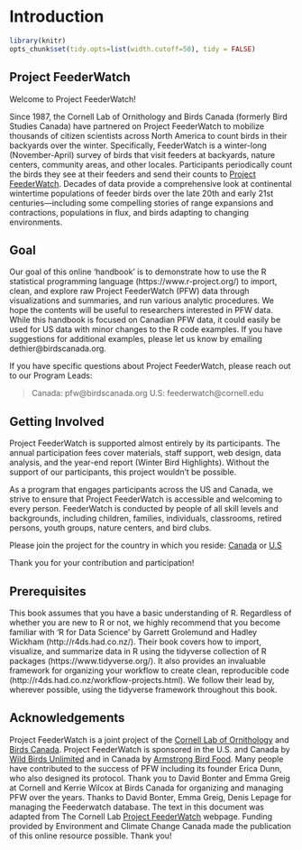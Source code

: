 # Introduction {#Intro1}

```r

library(knitr)
opts_chunk$set(tidy.opts=list(width.cutoff=50), tidy = FALSE)

```

## Project FeederWatch {#intro1.1}

Welcome to Project FeederWatch!

Since 1987, the Cornell Lab of Ornithology and Birds Canada (formerly Bird Studies Canada) have partnered on Project FeederWatch to mobilize thousands of citizen scientists across North America to count birds in their backyards over the winter. Specifically, FeederWatch is a winter-long (November-April) survey of birds that visit feeders at backyards, nature centers, community areas, and other locales. Participants periodically count the birds they see at their feeders and send their counts to [Project FeederWatch](https://feederwatch.org/). Decades of data provide a comprehensive look at continental wintertime populations of feeder birds over the late 20th and early 21st centuries—including some compelling stories of range expansions and contractions, populations in flux, and birds adapting to changing environments.

## Goal {#intro1.2}

Our goal of this online ‘handbook’ is to demonstrate how to use the R statistical programming language (https://www.r-project.org/) to import, clean, and explore raw Project FeederWatch (PFW) data through visualizations and summaries, and run various analytic procedures. We hope the contents will be useful to researchers interested in PFW data. While this handbook is focused on Canadian PFW data, it could easily be used for US data with minor changes to the R code examples. If you have suggestions for additional examples, please let us know by emailing dethier@birdscanada.org.

If you have specific questions about Project FeederWatch, please reach out to our Program Leads: 

> Canada: pfw@birdscanada.org
> U.S: feederwatch@cornell.edu

## Getting Involved {#intro1.3}

Project FeederWatch is supported almost entirely by its participants. The annual participation fees cover materials, staff support, web design, data analysis, and the year-end report (Winter Bird Highlights). Without the support of our participants, this project wouldn’t be possible.

As a program that engages participants across the US and Canada, we strive to ensure that Project FeederWatch is accessible and welcoming to every person. FeederWatch is conducted by people of all skill levels and backgrounds, including children, families, individuals, classrooms, retired persons, youth groups, nature centers, and bird clubs.

Please join the project for the country in which you reside: [Canada](https://www.birdscanada.org/you-can-help/project-feederwatch/) or [U.S](https://join.birds.cornell.edu/page/33514/donate/1?ea.tracking.id=WEB)

Thank you for your contribution and participation!

## Prerequisites {#intro1.4}

This book assumes that you have a basic understanding of R. Regardless of whether you are new to R or not, we highly recommend that you become familiar with ‘R for Data Science’ by Garrett Grolemund and Hadley Wickham (http://r4ds.had.co.nz/). Their book covers how to import, visualize, and summarize data in R using the tidyverse collection of R packages (https://www.tidyverse.org/). It also provides an invaluable framework for organizing your workflow to create clean, reproducible code (http://r4ds.had.co.nz/workflow-projects.html). We follow their lead by, wherever possible, using the tidyverse framework throughout this book.

## Acknowledgements {#intro1.5}

Project FeederWatch is a joint project of the [Cornell Lab of Ornithology](https://www.birds.cornell.edu/home/) and [Birds Canada](https://www.birdscanada.org/). Project FeederWatch is sponsored in the U.S. and Canada by [Wild Birds Unlimited](https://www.wbu.com/?utm_source=Cornell+Lab+eNews&utm_campaign=cb85f4fa3c-PFW+eNews%3A+project+reminders_COPY_01&utm_medium=email&utm_term=0_47588b5758-cb85f4fa3c-) and in Canada by [Armstrong Bird Food](https://armstrongbirdfood.com/?utm_source=Cornell%20Lab%20eNews&utm_campaign=cb85f4fa3c-PFW%20eNews%3A%20project%20reminders_COPY_01&utm_medium=email&utm_term=0_47588b5758-cb85f4fa3c-). Many people have contributed to the success of PFW including its founder Erica Dunn, who also designed its protocol.  Thank you to David Bonter and Emma Greig at Cornell and Kerrie Wilcox at Birds Canada for organizing and managing PFW over the years. Thanks to David Bonter, Emma Greig, Denis Lepage for managing the Feederwatch database. The text in this document was adapted from The Cornell Lab [Project FeederWatch](https://feederwatch.org/) webpage. Funding provided by Environment and Climate Change Canada made the publication of this online resource possible. Thank you!
